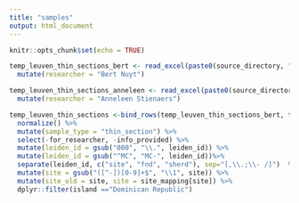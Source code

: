 ```yaml
---
title: "samples"
output: html_document
---
```


```r
knitr::opts_chunk$set(echo = TRUE)
```


```r

temp_leuven_thin_sections_bert <- read_excel(paste0(source_directory, "samples/Copy of All samples correspondence table .xlsx"), sheet=1) %>% 
  mutate(researcher = "Bert Nuyt")

temp_leuven_thin_sections_anneleen <- read_excel(paste0(source_directory, "samples/Copy of All samples correspondence table .xlsx"), sheet=2) %>% 
  mutate(researcher = "Anneleen Stienaers")

temp_leuven_thin_sections <-bind_rows(temp_leuven_thin_sections_bert, temp_leuven_thin_sections_anneleen) %>%
  normalize() %>%
  mutate(sample_type = "thin_section") %>%
  select(-for_researcher, -info_provided) %>%
  mutate(leiden_id = gsub("000", "\\.", leiden_id)) %>%
  mutate(leiden_id = gsub("^MC", "MC-", leiden_id))%>%
  separate(leiden_id, c("site", "fnd", "sherd"), sep="[,\\.;\\- /]")  %>%
  mutate(site = gsub("([^-])[0-9]+$", "\\1", site)) %>%
  mutate(site_old = site, site = site_mapping[site]) %>%
  dplyr::filter(island =="Dominican Republic")

  
  

```


```r

```

